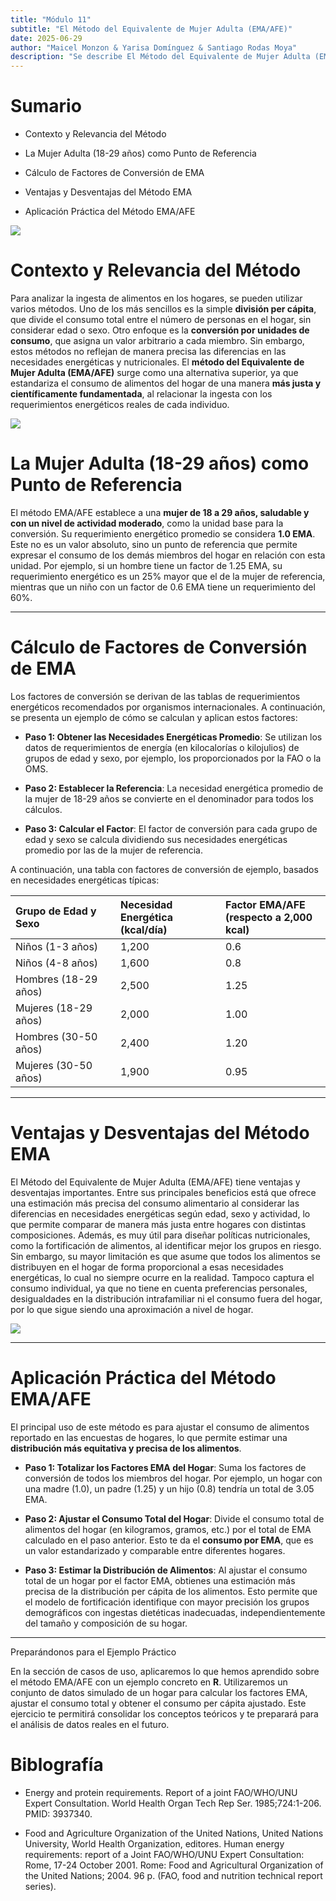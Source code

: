 ```yaml
---
title: "Módulo 11"
subtitle: "El Método del Equivalente de Mujer Adulta (EMA/AFE)"
date: 2025-06-29
author: "Maicel Monzon & Yarisa Domínguez & Santiago Rodas Moya"
description: "Se describe El Método del Equivalente de Mujer Adulta (EMA/AFE), el Contexto y Relevancia del Método, su descripción, el Cálculo de Factores de Conversión de EMA, las Ventajas y Desventajas del método así como su Aplicación Práctica"
---
```


<!-- A continuación, pueden ver la presentación del módulo en formato vídeo sobre el tema propuesto. -->

<!-- {{< video https://youtu.be/c1AqCLDnrTY >}} -->

<!-- [El módulo puede ser descargado desde aquí](/static/videos/videomodulo08.zip) -->

# Sumario

-   Contexto y Relevancia del Método

-   La Mujer Adulta (18-29 años) como Punto de Referencia

-   Cálculo de Factores de Conversión de EMA

-   Ventajas y Desventajas del Método EMA

-   Aplicación Práctica del Método EMA/AFE

![](/static/images/modulo11.png){fig-align="center"}

# Contexto y Relevancia del Método

Para analizar la ingesta de alimentos en los hogares, se pueden utilizar varios métodos. Uno de los más sencillos es la simple **división per cápita**, que divide el consumo total entre el número de personas en el hogar, sin considerar edad o sexo. Otro enfoque es la **conversión por unidades de consumo**, que asigna un valor arbitrario a cada miembro. Sin embargo, estos métodos no reflejan de manera precisa las diferencias en las necesidades energéticas y nutricionales. El **método del Equivalente de Mujer Adulta (EMA/AFE)** surge como una alternativa superior, ya que estandariza el consumo de alimentos del hogar de una manera **más justa y científicamente fundamentada**, al relacionar la ingesta con los requerimientos energéticos reales de cada individuo.

![](/static/images/modulo11metodos.png){fig-align="center"}

# La Mujer Adulta (18-29 años) como Punto de Referencia

El método EMA/AFE establece a una **mujer de 18 a 29 años, saludable y con un nivel de actividad moderado**, como la unidad base para la conversión. Su requerimiento energético promedio se considera **1.0 EMA**. Este no es un valor absoluto, sino un punto de referencia que permite expresar el consumo de los demás miembros del hogar en relación con esta unidad. Por ejemplo, si un hombre tiene un factor de 1.25 EMA, su requerimiento energético es un 25% mayor que el de la mujer de referencia, mientras que un niño con un factor de 0.6 EMA tiene un requerimiento del 60%.

------------------------------------------------------------------------

# Cálculo de Factores de Conversión de EMA

Los factores de conversión se derivan de las tablas de requerimientos energéticos recomendados por organismos internacionales. A continuación, se presenta un ejemplo de cómo se calculan y aplican estos factores:

-   **Paso 1: Obtener las Necesidades Energéticas Promedio**: Se utilizan los datos de requerimientos de energía (en kilocalorías o kilojulios) de grupos de edad y sexo, por ejemplo, los proporcionados por la FAO o la OMS.

-   **Paso 2: Establecer la Referencia**: La necesidad energética promedio de la mujer de 18-29 años se convierte en el denominador para todos los cálculos.

-   **Paso 3: Calcular el Factor**: El factor de conversión para cada grupo de edad y sexo se calcula dividiendo sus necesidades energéticas promedio por las de la mujer de referencia.

A continuación, una tabla con factores de conversión de ejemplo, basados en necesidades energéticas típicas:

| Grupo de Edad y Sexo | Necesidad Energética (kcal/día) | Factor EMA/AFE (respecto a 2,000 kcal) |
|:---|:---|:---|
| Niños (1-3 años) | 1,200 | 0.6 |
| Niños (4-8 años) | 1,600 | 0.8 |
| Hombres (18-29 años) | 2,500 | 1.25 |
| Mujeres (18-29 años) | 2,000 | 1.00 |
| Hombres (30-50 años) | 2,400 | 1.20 |
| Mujeres (30-50 años) | 1,900 | 0.95 |

------------------------------------------------------------------------

# Ventajas y Desventajas del Método EMA

El Método del Equivalente de Mujer Adulta (EMA/AFE) tiene ventajas y desventajas importantes. Entre sus principales beneficios está que ofrece una estimación más precisa del consumo alimentario al considerar las diferencias en necesidades energéticas según edad, sexo y actividad, lo que permite comparar de manera más justa entre hogares con distintas composiciones. Además, es muy útil para diseñar políticas nutricionales, como la fortificación de alimentos, al identificar mejor los grupos en riesgo. Sin embargo, su mayor limitación es que asume que todos los alimentos se distribuyen en el hogar de forma proporcional a esas necesidades energéticas, lo cual no siempre ocurre en la realidad. Tampoco captura el consumo individual, ya que no tiene en cuenta preferencias personales, desigualdades en la distribución intrafamiliar ni el consumo fuera del hogar, por lo que sigue siendo una aproximación a nivel de hogar.

![](/static/images/moodulo11ventajas.png){fig-align="center"}

------------------------------------------------------------------------

# Aplicación Práctica del Método EMA/AFE

El principal uso de este método es para ajustar el consumo de alimentos reportado en las encuestas de hogares, lo que permite estimar una **distribución más equitativa y precisa de los alimentos**.

-   **Paso 1: Totalizar los Factores EMA del Hogar**: Suma los factores de conversión de todos los miembros del hogar. Por ejemplo, un hogar con una madre (1.0), un padre (1.25) y un hijo (0.8) tendría un total de 3.05 EMA.

-   **Paso 2: Ajustar el Consumo Total del Hogar**: Divide el consumo total de alimentos del hogar (en kilogramos, gramos, etc.) por el total de EMA calculado en el paso anterior. Esto te da el **consumo por EMA**, que es un valor estandarizado y comparable entre diferentes hogares.

-   **Paso 3: Estimar la Distribución de Alimentos**: Al ajustar el consumo total de un hogar por el factor EMA, obtienes una estimación más precisa de la distribución per cápita de los alimentos. Esto permite que el modelo de fortificación identifique con mayor precisión los grupos demográficos con ingestas dietéticas inadecuadas, independientemente del tamaño y composición de su hogar.

------------------------------------------------------------------------

Preparándonos para el Ejemplo Práctico

En la sección de casos de uso, aplicaremos lo que hemos aprendido sobre el método EMA/AFE con un ejemplo concreto en **R**. Utilizaremos un conjunto de datos simulado de un hogar para calcular los factores EMA, ajustar el consumo total y obtener el consumo per cápita ajustado. Este ejercicio te permitirá consolidar los conceptos teóricos y te preparará para el análisis de datos reales en el futuro.

# Biblografía

-   Energy and protein requirements. Report of a joint FAO/WHO/UNU Expert Consultation. World Health Organ Tech Rep Ser. 1985;724:1-206. PMID: 3937340.

-   Food and Agriculture Organization of the United Nations, United Nations University, World Health Organization, editores. Human energy requirements: report of a Joint FAO/WHO/UNU Expert Consultation: Rome, 17-24 October 2001. Rome: Food and Agricultural Organization of the United Nations; 2004. 96 p. (FAO, food and nutrition technical report series).
